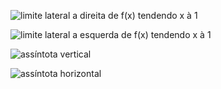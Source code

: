 






![limite lateral a direita de f(x) tendendo x à 1](image_254.png)

![limite lateral a esquerda de f(x) tendendo x à 1](image_255.png)

![assíntota vertical](image_256.png)

![assíntota horizontal](image_257.png)


